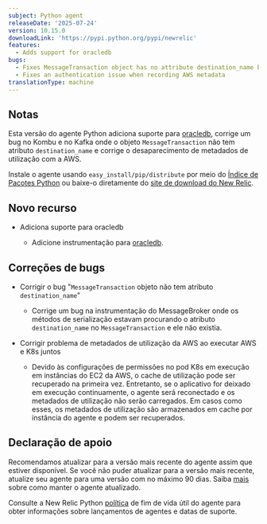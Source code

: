 ```yaml
---
subject: Python agent
releaseDate: '2025-07-24'
version: 10.15.0
downloadLink: 'https://pypi.python.org/pypi/newrelic'
features:
  - Adds support for oracledb
bugs:
  - Fixes MessageTransaction object has no attribute destination_name bug
  - Fixes an authentication issue when recording AWS metadata
translationType: machine
---
```


## Notas

Esta versão do agente Python adiciona suporte para [oracledb](https://pypi.org/project/oracledb/), corrige um bug no Kombu e no Kafka onde o objeto `MessageTransaction` não tem atributo `destination_name` e corrige o desaparecimento de metadados de utilização com a AWS.

Instale o agente usando `easy_install/pip/distribute` por meio do [Índice de Pacotes Python](https://pypi.python.org/pypi/newrelic) ou baixe-o diretamente do [site de download do New Relic](https://download.newrelic.com/python_agent/release).

## Novo recurso

* Adiciona suporte para oracledb

  * Adicione instrumentação para [oracledb](https://pypi.org/project/oracledb/).

## Correções de bugs

* Corrigir o bug &quot;`MessageTransaction` objeto não tem atributo `destination_name`&quot;

  * Corrige um bug na instrumentação do MessageBroker onde os métodos de serialização estavam procurando o atributo `destination_name` no `MessageTransaction` e ele não existia.

* Corrigir problema de metadados de utilização da AWS ao executar AWS e K8s juntos

  * Devido às configurações de permissões no pod K8s em execução em instâncias do EC2 da AWS, o cache de utilização pode ser recuperado na primeira vez. Entretanto, se o aplicativo for deixado em execução continuamente, o agente será reconectado e os metadados de utilização não serão carregados. Em casos como esses, os metadados de utilização são armazenados em cache por instância do agente e podem ser recuperados.

## Declaração de apoio

Recomendamos atualizar para a versão mais recente do agente assim que estiver disponível. Se você não puder atualizar para a versão mais recente, atualize seu agente para uma versão com no máximo 90 dias. Saiba [mais](/docs/new-relic-solutions/new-relic-one/install-configure/update-new-relic-agent/) sobre como manter o agente atualizado.

Consulte a New Relic Python [política](/docs/apm/agents/python-agent/getting-started/python-agent-eol-policy/) de fim de vida útil do agente para obter informações sobre lançamentos de agentes e datas de suporte.